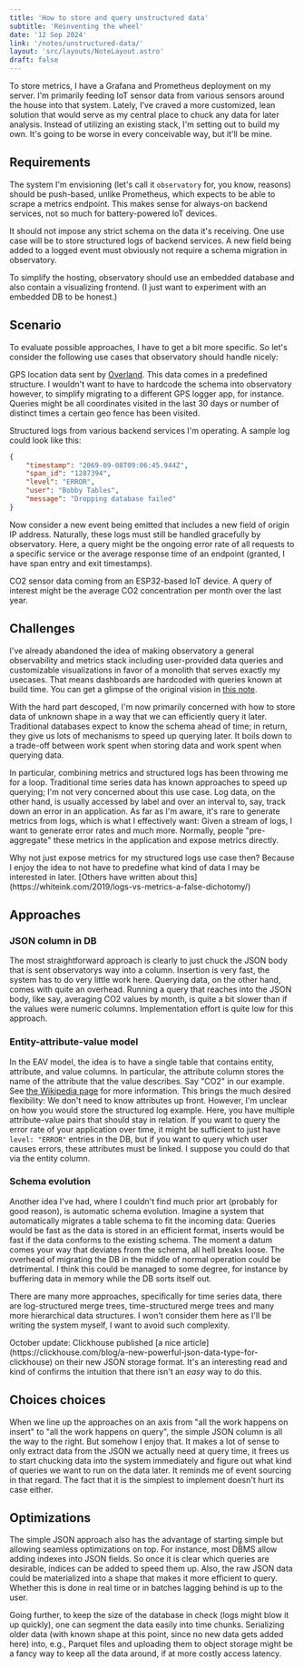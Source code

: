 ```yaml
---
title: 'How to store and query unstructured data'
subtitle: 'Reinventing the wheel'
date: '12 Sep 2024'
link: '/notes/unstructured-data/'
layout: 'src/layouts/NoteLayout.astro'
draft: false
---
```



To store metrics, I have a Grafana and Prometheus deployment on my server. I'm primarily
feeding IoT sensor data from various sensors around the house into that system. Lately, I've
craved a more customized, lean solution that would serve as my central place to chuck any data
for later analysis. Instead of utilizing an existing stack, I'm setting out to build my own.
It's going to be worse in every conceivable way, but it'll be mine.

## Requirements

The system I'm envisioning (let's call it `observatory` for, you know, reasons) should be
push-based, unlike Prometheus, which expects to be able to scrape a metrics endpoint. This makes
sense for always-on backend services, not so much for battery-powered IoT devices.

It should not impose any strict schema on the data it's receiving. One use case will be to
store structured logs of backend services. A new field being added to a logged event must
obviously not require a schema migration in observatory.

To simplify the hosting, observatory should use an embedded database and also contain a
visualizing frontend. (I just want to experiment with an embedded DB to be honest.)

## Scenario

To evaluate possible approaches, I have to get a bit more specific. So let's consider the
following use cases that observatory should handle nicely:

GPS location data sent by [Overland](https://github.com/aaronpk/Overland-iOS). This
data comes in a predefined structure. I wouldn't want to have to hardcode the schema into
observatory however, to simplify migrating to a different GPS logger app, for instance.
Queries might be all coordinates visited in the last 30 days or number of distinct times a
certain geo fence has been visited.

Structured logs from various backend services I'm operating. A sample log could look like
this:

```json
{
	"timestamp": "2069-09-08T09:06:45.944Z",
	"span_id": "1287394",
	"level": "ERROR",
	"user": "Bobby Tables",
	"message": "Dropping database failed"
}
```

Now consider a new event being emitted that includes a new field of origin IP address. Naturally,
these logs must still be handled gracefully by observatory. Here, a query might be the ongoing
error rate of all requests to a specific service or the average response time of an endpoint
(granted, I have span entry and exit timestamps).

CO2 sensor data coming from an ESP32-based IoT device. A query of interest might be the average
CO2 concentration per month over the last year.

## Challenges

I've already abandoned the idea of making observatory a general observability and metrics stack
including user-provided data queries and customizable visualizations in favor of a monolith that
serves exactly my usecases. That means dashboards are hardcoded with queries known at build time.
You can get a glimpse of the original vision in [this note](/notes/wasm-benchmark/).

With the hard part descoped, I'm now primarily concerned with how to store data of unknown shape
in a way that we can efficiently query it later. Traditional databases expect to know the schema
ahead of time; in return, they give us lots of mechanisms to speed up querying later. It boils
down to a trade-off between work spent when storing data and work spent when querying data.

In particular, combining metrics and structured logs has been throwing me for a loop. Traditional
time series data has known approaches to speed up querying; I'm not very concerned about this use
case. Log data, on the other hand, is usually accessed by label and over an interval to, say,
track down an error in an application. As far as I'm aware, it's rare to generate metrics from
logs, which is what I effectively want: Given a stream of logs, I want to generate error rates and
much more. Normally, people "pre-aggregate" these metrics in the application and expose metrics
directly.

<Info>
	Why not just expose metrics for my structured logs use case then? Because I enjoy the idea to not
	have to predefine what kind of data I may be interested in later. [Others have written about
	this](https://whiteink.com/2019/logs-vs-metrics-a-false-dichotomy/)
</Info>

## Approaches

### JSON column in DB

The most straightforward approach is clearly to just chuck the JSON body that is sent observatorys
way into a column. Insertion is very fast, the system has to do very little work here. Querying
data, on the other hand, comes with quite an overhead. Running a query that reaches into the JSON
body, like say, averaging CO2 values by month, is quite a bit slower than if the values were
numeric columns. Implementation effort is quite low for this approach.

### Entity-attribute-value model

In the EAV model, the idea is to have a single table that contains entity, attribute, and value
columns. In particular, the attribute column stores the name of the attribute that the value
describes. Say "CO2" in our example. See [the Wikipedia page](https://en.wikipedia.org/wiki/Entity%E2%80%93attribute%E2%80%93value_model)
for more information. This brings the much desired flexibility: We don't need to know
attributes up front. However, I'm unclear on how you would store the structured log example. Here,
you have multiple attribute-value pairs that should stay in relation. If you want to query the error
rate of your application over time, it might be sufficient to just have `level: "ERROR"` entries
in the DB, but if you want to query which user causes errors, these attributes must be linked. I
suppose you could do that via the entity column.

### Schema evolution

Another idea I've had, where I couldn't find much prior art (probably for good reason), is
automatic schema evolution. Imagine a system that automatically migrates a table schema to fit the
incoming data: Queries would be fast as the data is stored in an efficient format, inserts would
be fast if the data conforms to the existing schema. The moment a datum comes your way that
deviates from the schema, all hell breaks loose. The overhead of migrating the DB in the middle of
normal operation could be detrimental. I think this could be managed to some degree, for instance
by buffering data in memory while the DB sorts itself out.

There are many more approaches, specifically for time series data, there are log-structured merge
trees, time-structured merge trees and many more hierarchical data structures. I won't consider
them here as I'll be writing the system myself, I want to avoid such complexity.

<Info>
	October update: Clickhouse published [a nice
	article](https://clickhouse.com/blog/a-new-powerful-json-data-type-for-clickhouse) on their new
	JSON storage format. It's an interesting read and kind of confirms the intuition that there isn't
	an <em>easy</em> way to do this.
</Info>

## Choices choices

When we line up the approaches on an axis from "all the work happens on insert" to "all the work
happens on query", the simple JSON column is all the way to the right. But somehow I enjoy that.
It makes a lot of sense to only extract data from the JSON we actually need at query time, it
frees us to start chucking data into the system immediately and figure out what kind of queries we
want to run on the data later. It reminds me of event sourcing in that regard. The fact that it is
the simplest to implement doesn't hurt its case either.

## Optimizations

The simple JSON approach also has the advantage of starting simple but allowing seamless
optimizations on top. For instance, most DBMS allow adding indexes into JSON fields. So once it is
clear which queries are desirable, indices can be added to speed them up. Also, the raw JSON data
could be materialized into a shape that makes it more efficient to query. Whether this is done in
real time or in batches lagging behind is up to the user.

Going further, to keep the size of the database in check (logs might blow it up quickly), one can
segment the data easily into time chunks. Serializing older data (with known shape at this point,
since no new data gets added here) into, e.g., Parquet files and uploading them to object storage
might be a fancy way to keep all the data around, if at more costly access latency.
